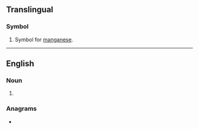 {{also|mn|MN|mN|.mn|m'n|m.n.}}
==Translingual==

===Symbol===
{{head|mul|symbol}}

# {{lb|mul|element symbol}} Symbol for [[manganese]].

{{C|mul|Group 7 chemical elements|Period 4 chemical elements}}

----

==English==

===Noun===
{{head|en|noun}}

# {{abbreviation of|en|[[Monday]]}}

===Anagrams===
* {{anagrams|en|a=mn|N.M.|NM|Nm|n/m|nm}}